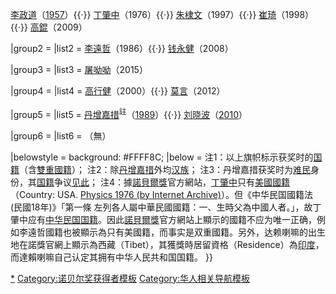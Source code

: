 {{Navbox
|name = 華人/中國諾貝爾獎獲得者
|title = [[File:Nobel prize medal.svg|22px|諾貝爾獎]] [[华人诺贝尔奖得主列表|華人諾貝爾獎得主]]
|summary = 華人/中國諾貝爾獎獲得者
|titlestyle = background-color: #ed8;
|groupstyle = background-color: #D6A80D;
|state = {{{state|collapsed}}}
|image = [[File:NobelP2.png|80px]]

|group1 = [[諾貝爾物理學獎|{{color|white|物理學獎}}]]
|list1 = {{Flagicon|ROC}} [[杨振宁|楊振寧]]（[[1957年诺贝尔物理学奖|1957]]）{{·}}{{Flagicon|ROC}} [[李政道]]（[[1957年诺贝尔物理学奖|1957]]）{{·}}{{Flagicon|TWN}}{{Flagicon|USA}} [[丁肇中]]（1976）{{·}}{{Flagicon|USA}} [[朱棣文]]（1997）{{·}}{{Flagicon|USA}} [[崔琦]]（1998）{{·}}{{Flagicon|UK}}{{Flagicon|USA}} [[高錕]]（2009）

|group2 = [[諾貝爾化學獎|{{color|white|化學獎}}]]
|list2 = {{Flagicon|TWN}}{{Flagicon|USA}} [[李遠哲]]（1986）{{·}}{{Flagicon|USA}} [[钱永健]]（2008）

|group3 = [[諾貝爾生理學或醫學獎|{{color|white|生理學或醫學獎}}]]
|list3 = {{Flagicon|PRC}} [[屠呦呦]]（2015） 

|group4 = [[諾貝爾文學獎|{{color|white|文學獎}}]]
|list4 = {{Flagicon|FRA}} [[高行健]]（2000）{{·}} {{Flagicon|PRC}} [[莫言]]（2012）

|group5 = [[諾貝爾和平獎|{{color|white|和平獎}}]]
|list5 = {{Flagicon|PRC}} [[第十四世达赖喇嘛|丹增嘉措]]<sup>註</sup>（[[1989年诺贝尔和平奖|1989]]）{{·}} {{Flagicon|PRC}} [[刘晓波]]（[[2010年诺贝尔和平奖|2010]]）

|group6  = [[諾貝爾經濟學獎|{{color|white|經濟學獎}}]]
|list6  = （無）

|belowstyle = background: #FFFF8C;
|below = 注1：以上旗帜标示获奖时的[[国籍]]（含[[雙重國籍]]）；
注2：除[[第十四世达赖喇嘛|丹增嘉措]]外均[[汉族]]；
注3：丹增嘉措获奖时为[[难民]]身份，其[[国籍]]争议[[华人诺贝尔奖得主列表#藏族|见此]]；
注4：據[[諾貝爾獎]]官方網站，[[丁肇中]]只有[[美國國籍]]（Country: USA. [https://web.archive.org/web/20060718023001/http://nobelprize.org/nobel_prizes/physics/laureates/1976/ Physics 1976 (by Internet Archive)]）。但《中华民国國籍法 (民國18年)》「第一條 左列各人屬中華民國國籍：一、生時父為中國人者。」，故丁肇中应有[[中华民国国籍]]。因此[[諾貝爾獎]]官方網站上顯示的國籍不应为唯一正确，例如李遠哲國籍也被顯示為只有美國籍，而事实是双重國籍。另外，达赖喇嘛的出生地在諾獎官網上顯示為西藏（Tibet），其獲獎時居留資格（Residence）為[[印度]]，而達賴喇嘛自己认定其拥有中华人民共和国国籍。
}}<noinclude>
[[Category:華人諾貝爾獎獲得者|*]]
[[Category:诺贝尔奖获得者模板]]
[[Category:华人相关导航模板]]
</noinclude>